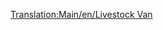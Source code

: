 [[Translation:Main/en/Livestock Van]]{{Template:Wagon/Fr
|Nom=Wagon à bétail
|Coût=1 125£ (2 250$)
|Poids=20 / 24 t
|Image=[[File:en/Livestockvan.png]]
|Capacité=25 têtes de bétail
|MonoCoût="
|MonoPoids=20 / 25 t
|MonoCapacité=30 têtes de bétail
|MagCoût="
|MagPoids=20 / 26 t
|MagCapacité=32 têtes de bétail
|Description=Faites attention que les transports de bétail et de céréales ont des capacités différentes; faites donc l'ajustement en rapport quand vous créez un train mixte depuis une ferme.
}}
